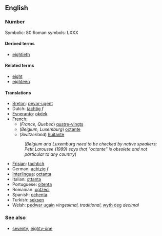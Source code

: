==English==
===Number===

Symbolic: 80
Roman symbols: LXXX

====Derived terms====
*[[eightieth]]

====Related terms====
*[[eight]]
*[[eighteen]]

====Translations====
*[[Breton]]: [[pevar-ugent]]
*Dutch: [[tachtig]] ''f''
*[[Esperanto]]: [[okdek]]
*French:
**(''France, Quebec'') [[quatre-vingts]]
**(''Belgium, Luxemburg'') [[octante]]
**(''Switzerland'') [[huitante]]
*:(''Belgium and Luxemburg need to be checked by native speakers; Petit Larousse (1989) says that "octante" is obsolete and not particular to any country'')
*[[Frisian]]: [[tachtich]]
*German: [[achtzig]] ''f''
*[[Interlingua]]: [[octanta]]
*Italian: [[ottanta]]
*Portuguese: [[oitenta]]
*Romanian: [[optzeci]]
*Spanish: [[ochenta]]
*Turkish: [[seksen]]
*Welsh: [[pedwar ugain]] ''vingesimal, traditional'', [[wyth deg]] ''decimal''

===See also===
*[[seventy]], [[eighty-one]]